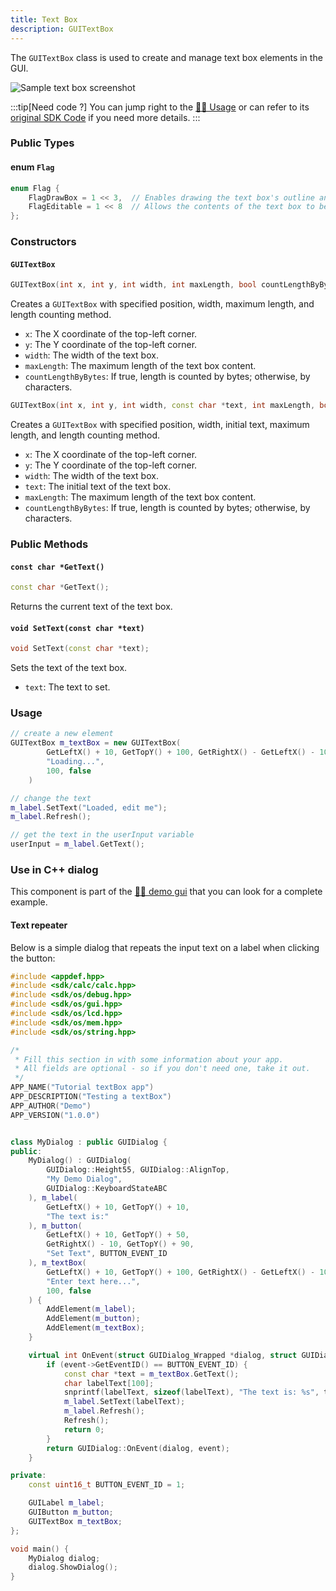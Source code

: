 ```yaml
---
title: Text Box
description: GUITextBox
---
```


The `GUITextBox` class is used to create and manage text box elements in the GUI.

![Sample text box screenshot](/wiki/img/gui/textBox.png)


:::tip[Need code ?]
You can jump right to the [👨‍💻 Usage](#usage) or can refer to its [original SDK Code](https://github.com/SnailMath/hollyhock-2/blob/master/sdk/include/sdk/os/gui/textBox.hpp) if you need more details.
:::

### Public Types

#### enum `Flag`
```cpp
enum Flag {
    FlagDrawBox = 1 << 3,  // Enables drawing the text box's outline and background.
    FlagEditable = 1 << 8  // Allows the contents of the text box to be modified.
};
```

### Constructors

#### `GUITextBox`
```cpp
GUITextBox(int x, int y, int width, int maxLength, bool countLengthByBytes);
```
Creates a `GUITextBox` with specified position, width, maximum length, and length counting method.

- `x`: The X coordinate of the top-left corner.
- `y`: The Y coordinate of the top-left corner.
- `width`: The width of the text box.
- `maxLength`: The maximum length of the text box content.
- `countLengthByBytes`: If true, length is counted by bytes; otherwise, by characters.

```cpp
GUITextBox(int x, int y, int width, const char *text, int maxLength, bool countLengthByBytes);
```
Creates a `GUITextBox` with specified position, width, initial text, maximum length, and length counting method.

- `x`: The X coordinate of the top-left corner.
- `y`: The Y coordinate of the top-left corner.
- `width`: The width of the text box.
- `text`: The initial text of the text box.
- `maxLength`: The maximum length of the text box content.
- `countLengthByBytes`: If true, length is counted by bytes; otherwise, by characters.

### Public Methods

#### `const char *GetText()`
```cpp
const char *GetText();
```
Returns the current text of the text box.

#### `void SetText(const char *text)`
```cpp
void SetText(const char *text);
```
Sets the text of the text box.

- `text`: The text to set.

### Usage

```cpp
// create a new element
GUITextBox m_textBox = new GUITextBox(
        GetLeftX() + 10, GetTopY() + 100, GetRightX() - GetLeftX() - 10,
        "Loading...",
        100, false
    )

// change the text
m_label.SetText("Loaded, edit me");
m_label.Refresh();

// get the text in the userInput variable
userInput = m_label.GetText();
```

### Use in C++ dialog

This component is part of the [👨‍💻 demo gui](https://github.com/SnailMath/hollyhock-2/blob/04a4c086e1145a89d79dfe65158558398da6d8b1/demos/demo_gui/main.cpp#L21) that you can look for a complete example.

#### Text repeater

Below is a simple dialog that repeats the input text on a label when clicking the button:

```cpp
#include <appdef.hpp>
#include <sdk/calc/calc.hpp>
#include <sdk/os/debug.hpp>
#include <sdk/os/gui.hpp>
#include <sdk/os/lcd.hpp>
#include <sdk/os/mem.hpp>
#include <sdk/os/string.hpp>

/*
 * Fill this section in with some information about your app.
 * All fields are optional - so if you don't need one, take it out.
 */
APP_NAME("Tutorial textBox app")
APP_DESCRIPTION("Testing a textBox")
APP_AUTHOR("Demo")
APP_VERSION("1.0.0")


class MyDialog : public GUIDialog {
public:
    MyDialog() : GUIDialog(
        GUIDialog::Height55, GUIDialog::AlignTop,
        "My Demo Dialog",
        GUIDialog::KeyboardStateABC
    ), m_label(
        GetLeftX() + 10, GetTopY() + 10,
        "The text is:"
    ), m_button(
        GetLeftX() + 10, GetTopY() + 50,
        GetRightX() - 10, GetTopY() + 90,
        "Set Text", BUTTON_EVENT_ID
    ), m_textBox(
        GetLeftX() + 10, GetTopY() + 100, GetRightX() - GetLeftX() - 10,
        "Enter text here...",
        100, false
    ) {
        AddElement(m_label);
        AddElement(m_button);
        AddElement(m_textBox);
    }

    virtual int OnEvent(struct GUIDialog_Wrapped *dialog, struct GUIDialog_OnEvent_Data *event) {
        if (event->GetEventID() == BUTTON_EVENT_ID) {
            const char *text = m_textBox.GetText();
            char labelText[100];
            snprintf(labelText, sizeof(labelText), "The text is: %s", text);
            m_label.SetText(labelText);
            m_label.Refresh();
            Refresh();
            return 0;
        }
        return GUIDialog::OnEvent(dialog, event);
    }

private:
    const uint16_t BUTTON_EVENT_ID = 1;

    GUILabel m_label;
    GUIButton m_button;
    GUITextBox m_textBox;
};

void main() {
    MyDialog dialog;
    dialog.ShowDialog();
}
```
